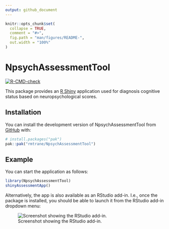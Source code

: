 ```yaml
---
output: github_document
---
```


<!-- README.md is generated from README.Rmd. Please edit that file -->

```r
knitr::opts_chunk$set(
  collapse = TRUE,
  comment = "#>",
  fig.path = "man/figures/README-",
  out.width = "100%"
)
```

# NpsychAssessmentTool

<!-- badges: start -->
[![R-CMD-check](https://github.com/rmtrane/NpsychAssessmentTool/actions/workflows/R-CMD-check.yaml/badge.svg)](https://github.com/rmtrane/NpsychAssessmentTool/actions/workflows/R-CMD-check.yaml)
<!-- badges: end -->

This package provides an [R Shiny](https://shiny.posit.co) application used for diagnosis cognitive status based on neuropsychological scores. 

## Installation

You can install the development version of NpsychAssessmentTool from [GitHub](https://github.com/) with:

``` r
# install.packages("pak")
pak::pak("rmtrane/NpsychAssessmentTool")
```

## Example

You can start the application as follows:

```r
library(NpsychAssessmentTool)
shinyAssessmentApp()
```

Alternatively, the app is also available as an RStudio add-in. I.e., once the package is installed, you should be able to launch it from the RStudio add-in dropdown menu:

![Screenshot showing the RStudio add-in.](img/rstudio-addin.png)